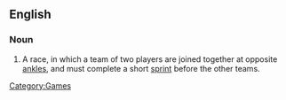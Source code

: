 ==English==
{{wikipedia}}
===Noun===
{{en-noun|sg=[[three]]-[[legged]] [[race]]}}

# A race, in which a team of two players are joined together at opposite [[ankle]]s, and must complete a short [[sprint]] before the other teams.
[[Category:Games]]